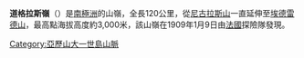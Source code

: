 '''道格拉斯嶺'''（{{lang-en|Douglas Range}}）是[[南極洲|南極洲]]的山嶺，全長120公里，從[[尼古拉斯山|尼古拉斯山]]一直延伸至[[埃德雷德山|埃德雷德山]]，最高點海拔高度約3,000米，該山嶺在1909年1月9日由[[法國|法國]]探險隊發現。

{{DEFAULTSORT:Douglas Range}}
[[Category:亞歷山大一世島山脈|Category:亞歷山大一世島山脈]]


{{AlexanderIsland-geo-stub}}